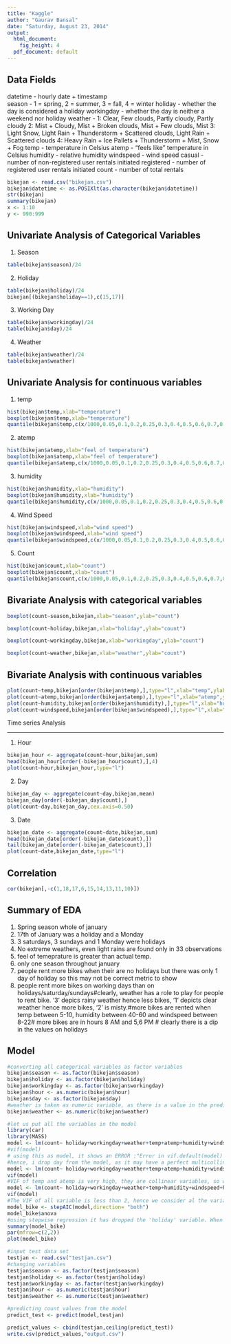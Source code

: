 ```yaml
---
title: "Kaggle"
author: "Gaurav Bansal"
date: "Saturday, August 23, 2014"
output:
  html_document:
    fig_height: 4
  pdf_document: default
---
```


Data Fields
-----

datetime - hourly date + timestamp  
season -  1 = spring, 2 = summer, 3 = fall, 4 = winter 
holiday - whether the day is considered a holiday
workingday - whether the day is neither a weekend nor holiday
weather - 1: Clear, Few clouds, Partly cloudy, Partly cloudy 
2: Mist + Cloudy, Mist + Broken clouds, Mist + Few clouds, Mist 
3: Light Snow, Light Rain + Thunderstorm + Scattered clouds, Light Rain + Scattered clouds 
4: Heavy Rain + Ice Pallets + Thunderstorm + Mist, Snow + Fog 
temp - temperature in Celsius
atemp - "feels like" temperature in Celsius
humidity - relative humidity
windspeed - wind speed
casual - number of non-registered user rentals initiated
registered - number of registered user rentals initiated
count - number of total rentals

```r
bikejan <- read.csv("bikejan.csv")
bikejan$datetime <- as.POSIXlt(as.character(bikejan$datetime))
str(bikejan)
summary(bikejan)
x <- 1:10
y <- 990:999
```

Univariate Analysis of Categorical Variables
-----

1. Season
```r
table(bikejan$season)/24
```


2. Holiday
```r
table(bikejan$holiday)/24
bikejan[(bikejan$holiday==1),c(15,17)]
```

3. Working Day
```r
table(bikejan$workingday)/24
table(bikejan$day)/24
```

4. Weather
```r
table(bikejan$weather)/24
table(bikejan$weather)
```

Univariate Analysis for continuous variables
-----

1. temp
```r
hist(bikejan$temp,xlab="temperature")
boxplot(bikejan$temp,xlab="temperature")
quantile(bikejan$temp,c(x/1000,0.05,0.1,0.2,0.25,0.3,0.4,0.5,0.6,0.7,0.75,0.8,0.9,0.95,0.96,0.97,0.98,0.99,y/1000))
```

2. atemp
```r
hist(bikejan$atemp,xlab="feel of temperature")
boxplot(bikejan$atemp,xlab="feel of temperature")
quantile(bikejan$atemp,c(x/1000,0.05,0.1,0.2,0.25,0.3,0.4,0.5,0.6,0.7,0.75,0.8,0.9,0.95,0.96,0.97,0.98,0.99,y/1000))
```


3. humidity
```r
hist(bikejan$humidity,xlab="humidity")
boxplot(bikejan$humidity,xlab="humidity")
quantile(bikejan$humidity,c(x/1000,0.05,0.1,0.2,0.25,0.3,0.4,0.5,0.6,0.7,0.75,0.8,0.9,0.95,0.96,0.97,0.98,0.99,y/1000))
```


4. Wind Speed
```r
hist(bikejan$windspeed,xlab="wind speed")
boxplot(bikejan$windspeed,xlab="wind speed")
quantile(bikejan$windspeed,c(x/1000,0.05,0.1,0.2,0.25,0.3,0.4,0.5,0.6,0.7,0.75,0.8,0.9,0.95,0.96,0.97,0.98,0.99,y/1000))
```

5. Count
```r
hist(bikejan$count,xlab="count")
boxplot(bikejan$count,xlab="count")
quantile(bikejan$count,c(x/1000,0.05,0.1,0.2,0.25,0.3,0.4,0.5,0.6,0.7,0.75,0.8,0.9,0.95,0.96,0.97,0.98,0.99,y/1000))
```


Bivariate Analysis with categorical variables
----

```r
boxplot(count~season,bikejan,xlab="season",ylab="count")
```

```r
boxplot(count~holiday,bikejan,xlab="holiday",ylab="count")
```

```r
boxplot(count~workingday,bikejan,xlab="workingday",ylab="count")
```



```r
boxplot(count~weather,bikejan,xlab="weather",ylab="count")
```


Bivariate Analysis with continuous variables
----

```r
plot(count~temp,bikejan[order(bikejan$temp),],type="l",xlab="temp",ylab="count")
plot(count~atemp,bikejan[order(bikejan$atemp),],type="l",xlab="atemp",ylab="count")
plot(count~humidity,bikejan[order(bikejan$humidity),],type="l",xlab="humidity",ylab="count")
plot(count~windspeed,bikejan[order(bikejan$windspeed),],type="l",xlab="humidity",ylab="count")
```


Time series Analysis

----

1. Hour
```r
bikejan_hour <- aggregate(count~hour,bikejan,sum)
head(bikejan_hour[order(-bikejan_hour$count),],4)
plot(count~hour,bikejan_hour,type="l")
```


2. Day
```r
bikejan_day <- aggregate(count~day,bikejan,mean)
bikejan_day[order(-bikejan_day$count),]
plot(count~day,bikejan_day,cex.axis=0.50)
```

3. Date
```r
bikejan_date <- aggregate(count~date,bikejan,sum)
head(bikejan_date[order(-bikejan_date$count),])
tail(bikejan_date[order(-bikejan_date$count),])
plot(count~date,bikejan_date,type="l")
```


Correlation
---

```r
cor(bikejan[,-c(1,18,17,6,15,14,13,11,10)])
```


Summary of EDA
---

1. Spring season whole of january
2. 17th of January was a holiday and a Monday
3. 3 saturdays, 3 sundays and 1 Monday were holidays
4. No extreme weathers, even light rains are found only in 33 observations
5. feel of temeprature is greater than actual temp.
6. only one season throughout january
7. people rent more bikes when their are no holidays but there was only 1 day of holiday so this may not be correct metric to show
8. people rent more bikes on working days than on holidays/saturday/sundays#clearly, weather has a role to play for people to rent bike. '3' depics rainy weather hence less bikes, '1' depicts clear weather hence more bikes, '2' is misty.#more bikes are rented when temp between 5-10, humidity between 40-60 and windspeed between 8-22# more bikes are in hours 8 AM and 5,6 PM # clearly there is a dip in the values on holidays


Model
---

```r
#converting all categorical variables as factor variables
bikejan$season <- as.factor(bikejan$season)
bikejan$holiday <- as.factor(bikejan$holiday)
bikejan$workingday <- as.factor(bikejan$workingday)
bikejan$hour <- as.numeric(bikejan$hour)
bikejan$day <- as.factor(bikejan$day)
#weather is taken as numeric variable, as there is a value in the prediction data set with weather=4, to predict that value we keep the weather as continuos variable
bikejan$weather <- as.numeric(bikejan$weather)
```

```r
#let us put all the variables in the model  
library(car)
library(MASS)
model <- lm(count~ holiday+workingday+weather+temp+atemp+humidity+windspeed+hour+day, bikejan)
#vif(model)
# using this as model, it shows an ERROR :"Error in vif.default(model) : there are aliased coefficients in the model"
#hence, i drop day from the model, as it may have a perfect multicollinearity with the workingday
model <- lm(count~ holiday+workingday+weather+temp+atemp+humidity+windspeed+hour, bikejan)
vif(model)
#VIF of temp and atemp is very high, they are collinear variables, so we drop atemp, as it has high value of VIF
model <- lm(count~ holiday+workingday+weather+temp+humidity+windspeed+hour, bikejan)
vif(model)
#The VIF of all variable is less than 2, hence we consider al the variables for the model, let us ty to have the best fit using stepwise regression model
model_bike <- stepAIC(model,direction= "both")
model_bike$anova
#using stepwise regression it has dropped the 'holiday' variable. When cheked with the initial model, holiday wasn't significant
summary(model_bike)
par(mfrow=c(2,2))
plot(model_bike)
```

```r
#input test data set
testjan <- read.csv("testjan.csv")
#changing variables
testjan$season <- as.factor(testjan$season)
testjan$holiday <- as.factor(testjan$holiday)
testjan$workingday <- as.factor(testjan$workingday)
testjan$hour <- as.numeric(testjan$hour)
testjan$weather <- as.numeric(testjan$weather)

#predicting count values from the model
predict_test <- predict(model,testjan)

predict_values <- cbind(testjan,ceiling(predict_test))
write.csv(predict_values,"output.csv")
```

